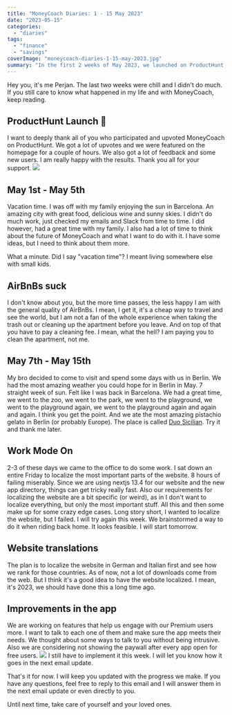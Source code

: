 ```yaml
---
title: "MoneyCoach Diaries: 1 - 15 May 2023"
date: "2023-05-15"
categories: 
  - "diaries"
tags: 
  - "finance"
  - "savings"
coverImage: "moneycoach-diaries-1-15-may-2023.jpg"
summary: "In the first 2 weeks of May 2023, we launched on ProductHunt, I went on vacation, my brother came to visit and we worked on some new features for MoneyCoach."
---
```


Hey you, it's me Perjan. The last two weeks were chill and I didn't do much. If you still care to know what happened in my life and with MoneyCoach, keep reading.

## ProductHunt Launch 🚀
I want to deeply thank all of you who participated and upvoted MoneyCoach on ProductHunt. We got a lot of upvotes and we were featured on the homepage for a couple of hours. We also got a lot of feedback and some new users. I am really happy with the results. Thank you all for your support.
![](/images/blog-images/moneyCoach-producthunt-launch.jpeg)

## May 1st - May 5th
Vacation time. I was off with my family enjoying the sun in Barcelona. An amazing city with great food, delicious wine and sunny skies. I didn't do much work, just checked my emails and Slack from time to time. I did however, had a great time with my family. I also had a lot of time to think about the future of MoneyCoach and what I want to do with it. I have some ideas, but I need to think about them more.  

What a minute. Did I say "vacation time"? I meant living somewhere else with small kids.

## AirBnBs suck
I don't know about you, but the more time passes, the less happy I am with the general quality of AirBnBs. I mean, I get it, it's a cheap way to travel and see the world, but I am not a fan of the whole experience when taking the trash out or cleaning up the apartment before you leave. And on top of that you have to pay a cleaning fee. I mean, what the hell? I am paying you to clean the apartment, not me.

## May 7th - May 15th
My bro decided to come to visit and spend some days with us in Berlin. We had the most amazing weather you could hope for in Berlin in May. 7 straight week of sun. Felt like I was back in Barcelona. We had a great time, we went to the zoo, we went to the park, we went to the playground, we went to the playground again, we went to the playground again and again and again. I think you get the point. And we ate the most amazing pistachio gelato in Berlin (or probably Europe). The place is called [Duo Sicilian](http://duoicecream.de). Try it and thank me later.


## Work Mode On
2-3 of these days we came to the office to do some work. I sat down an entire Friday to localize the most important parts of the website. 8 hours of failing miserably. Since we are using nextjs 13.4 for our website and the new app directory, things can get tricky really fast.
Also our requirements for localizing the website are a bit specific (or weird), as in I don't want to localize everything, but only the most important stuff. All this and then some make up for some crazy edge cases.
Long story short, I wanted to localize the website, but I failed. I will try again this week. We brainstormed a way to do it when riding back home. It looks feasible. I will start tomorrow.

## Website translations
The plan is to localize the website in German and Italian first and see how we rank for those countries. As of now, not a lot of downloads come from the web. But I think it's a good idea to have the website localized. I mean, it's 2023, we should have done this a long time ago.

## Improvements in the app
We are working on features that help us engage with our Premium users more. I want to talk to each one of them and make sure the app meets their needs. 
We thought about some ways to talk to you without being intrusive. Also we are considering not showing the paywall after every app open for free users.
![](/images/blog-images/schema-moneycoach-premium-feedback.jpeg)
I still have to implement it this week. I will let you know how it goes in the next email update.

That's it for now. I will keep you updated with the progress we make. If you have any questions, feel free to reply to this email and I will answer them in the next email update or even directly to you.

Until next time, take care of yourself and your loved ones.

